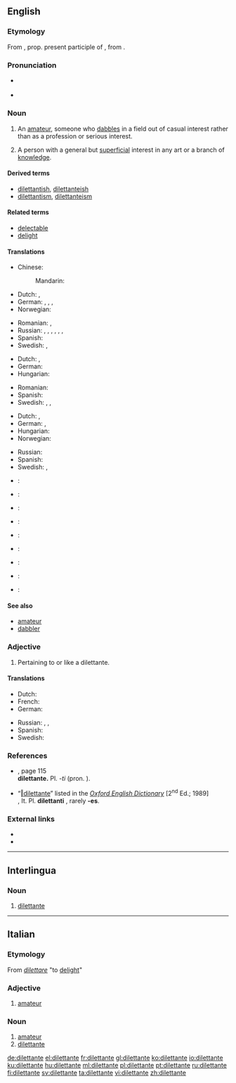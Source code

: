 ==English==
{{was wotd|2010|July|25}}

===Etymology===
From {{etyl|it|en}} {{term|lang=it|dilettante}}, prop. present participle of {{term|dilettare||to delight}}, from {{etyl|la|en}} {{term|delectare||to delight|lang=la}}.

===Pronunciation===
* {{a|UK}} {{IPA|/dɪləˈtɒnt/}}
* {{a|US}} {{IPA|/ˈdɪlətənt/}}

===Noun===
{{en-noun|dilettanti|pl2=dilettantes}}

# An [[amateur]], someone who [[dabble]]s in a field out of casual interest rather than as a profession or serious interest.
# {{context|sometimes|offensive|lang=en}} A person with a general but [[superficial]] interest in any art or a branch of [[knowledge]].

====Derived terms====
* [[dilettantish]], [[dilettanteish]]
* [[dilettantism]], [[dilettanteism]]

====Related terms====
* [[delectable]]
* [[delight]]

====Translations====
{{trans-top|amateur}}
* Chinese:
*: Mandarin: {{t|cmn|業餘人士；一知半解的人}}
* Dutch: {{t+|nl|liefhebber|m}}, {{t+|nl|amateur|m}}
* German: {{t+|de|Dilettant|m}}, {{t+|de|Amateur|m}}, {{t+|de|Stümper|m}}, {{t+|de|Laie|m}}
* Norwegian: {{t+|no|dilettant|m}}
{{trans-mid}}
* Romanian: {{t-|ro|diletant|m}}, {{t-|ro|amator|m}}
* Russian: {{t+|ru|дилетант|m|tr=dil'etánt}}, {{t+|ru|любитель|m}}, {{t+|ru|непрофессионал|m}}, {{t+|ru|профан|m}}, {{qualifier|informal}} {{t+|ru|чайник|m}}, {{qualifier|informal}} {{t+|ru|лапоть|m}}, {{qualifier|colloquial|somewhat}} {{t+|ru|лох|m}}
* Spanish: {{t+|es|diletante}}
* Swedish: {{t+|sv|dilettant|c}}, {{t+|sv|klåpare}}
{{trans-bottom}}

{{trans-top|person who enjoys the arts, regardless of expertise}}
* Dutch: {{t-|nl|kunstliefhebber|m}}, {{qualifier|e}} {{t+|nl|dilettant}}
* German: {{t-|de|Kunstliebhaber|m}}
* Hungarian: {{t+|hu|műkedvelő}}
{{trans-mid}}
* Romanian: {{t-|ro|diletant|m}}
* Spanish: {{t+|es|diletante}}
* Swedish: {{t+|sv|dilettant|c}}, {{t-|sv|amatörmålare|c}}, {{t+|sv|amatör|c}}
{{trans-bottom}}

{{trans-top|person with a general but superficial interest}}
* Dutch: {{t+|nl|liefhebber|m}}, {{t+|nl|amateur|m}}
* German: {{t+|de|Dilettant|m}}, {{t-|de|Nichtfachmann|m}}
* Hungarian: {{t+|hu|dilettáns}}
* Norwegian: {{t+|no|dilettant|m}}
{{trans-mid}}
* Russian: {{t+|ru|дилетант|m|tr=dil'etánt}}
* Spanish: {{t+|es|diletante}}
* Swedish: {{t+|sv|dilettant|c}}, {{t+|sv|amatör|c}}
{{trans-bottom}}

{{checktrans-top}}
* {{ttbc|ca}}: {{t-|ca|diletant}}
* {{ttbc|eo}}: {{t-|eo|diletanto}}
* {{ttbc|fr}}: {{t+|fr|dilettante|m|f}}
* {{ttbc|ia}}: {{t-|ia|dilettante}}
* {{ttbc|it}}: {{t-|it|dilettante|m|f}}
{{trans-mid}}
* {{ttbc|mk}}: {{t-|mk|дилетант|m|sc=Cyrl}}
* {{ttbc|pt}}: {{t+|pt|diletante|m|f}}
* {{ttbc|ro}}: {{t-|ro|diletant|m}}
* {{ttbc|sh}}: {{t-|sh|дилетант|m|tr=[[diletant]]}}
{{trans-bottom}}

====See also====
* [[amateur]]
* [[dabbler]]

===Adjective===
{{en-adj}}

# Pertaining to or like a dilettante.

====Translations====
{{trans-top|pertaining to or like a dilettante}}
* Dutch: {{t-|nl|dilettantisch}}
* French: {{t+|fr|dilettante}}
* German: {{t+|de|dilettantisch}}
{{trans-mid}}
* Russian: {{t+|ru|дилетантский}}, {{t+|ru|любительский}}, {{t+|ru|непрофессиональный}}
* Spanish: {{t+|es|diletante}}
* Swedish: {{t-|sv|amatörmässig|c}}
{{trans-bottom}}

===References===
* {{R:Fowler's 1926}}, page 115<br/> '''dilettante.''' Pl. ''-ti'' (pron. {{enPRchar|-tē}}).
* “<span class="plainlinks">[http://dictionary.oed.com/cgi/entry/50064113 ‖dilettante]</span>” listed in the ''[[w:Oxford English Dictionary|Oxford English Dictionary]]'' [2<sup>nd</sup> Ed.; 1989]<br/> {{IPAchar|(dɪlɪˈtæntɪ}}, It. {{IPAchar|diletˈtante}} Pl. '''dilettanti''' {{IPAchar|(-tiː)}}, rarely '''-es'''.

===External links===
* {{R:Webster 1913}}
* {{R:Century 1911}}

----

==Interlingua==

===Noun===
{{ia-noun}}

# [[#English|dilettante]]

----

==Italian==

===Etymology===
From ''[[dilettare]]'' "to [[delight]]"

===Adjective===
{{it-adj|dilettant|e|i}}

# [[amateur]]

===Noun===
{{it-noun||mf||dilettanti}}

# [[amateur]]
# [[#English|dilettante]]

[[de:dilettante]]
[[el:dilettante]]
[[fr:dilettante]]
[[gl:dilettante]]
[[ko:dilettante]]
[[io:dilettante]]
[[ku:dilettante]]
[[hu:dilettante]]
[[ml:dilettante]]
[[pl:dilettante]]
[[pt:dilettante]]
[[ru:dilettante]]
[[fi:dilettante]]
[[sv:dilettante]]
[[ta:dilettante]]
[[vi:dilettante]]
[[zh:dilettante]]